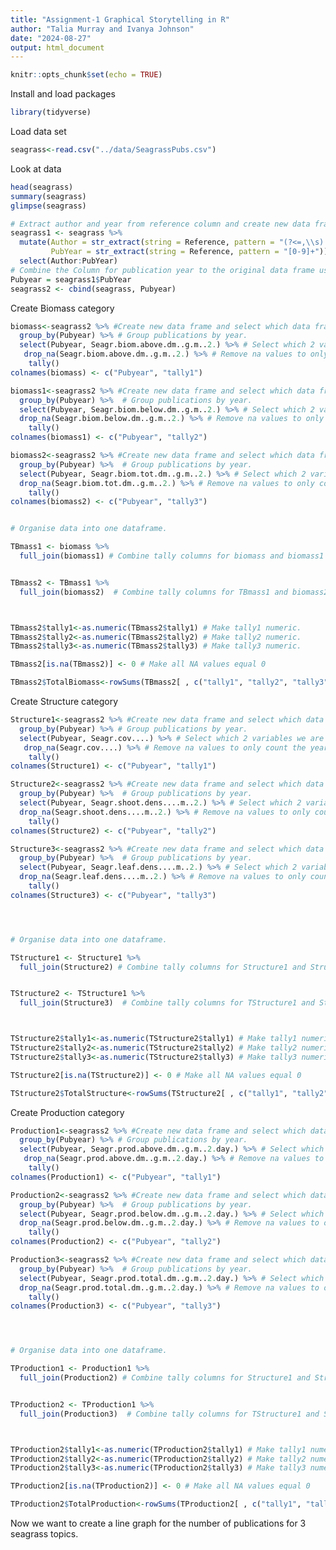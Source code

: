 ```yaml
---
title: "Assignment-1 Graphical Storytelling in R"
author: "Talia Murray and Ivanya Johnson"
date: "2024-08-27"
output: html_document
---
```


```r
knitr::opts_chunk$set(echo = TRUE)
```

Install and load packages
```r
library(tidyverse)
```


Load data set
```r
seagrass<-read.csv("../data/SeagrassPubs.csv")

```

Look at data
```r
head(seagrass)
summary(seagrass)
glimpse(seagrass)
```


```r
# Extract author and year from reference column and create new data frame with these two variables separated.
seagrass1 <- seagrass %>% 
  mutate(Author = str_extract(string = Reference, pattern = "(?<=,\\s).+"),
         PubYear = str_extract(string = Reference, pattern = "[0-9]+")) %>% 
  select(Author:PubYear)
# Combine the Column for publication year to the original data frame using cbind function.
Pubyear = seagrass1$PubYear
seagrass2 <- cbind(seagrass, Pubyear)
```

Create Biomass category

```r
biomass<-seagrass2 %>% #Create new data frame and select which data frame to pull data from.
  group_by(Pubyear) %>% # Group publications by year.
  select(Pubyear, Seagr.biom.above.dm..g.m..2.) %>% # Select which 2 variables we are interested in using to tally.
   drop_na(Seagr.biom.above.dm..g.m..2.) %>% # Remove na values to only count the years with publications.
    tally()
colnames(biomass) <- c("Pubyear", "tally1")

biomass1<-seagrass2 %>% #Create new data frame and select which data frame to pull data from.
  group_by(Pubyear) %>%  # Group publications by year.
  select(Pubyear, Seagr.biom.below.dm..g.m..2.) %>% # Select which 2 variables we are interested in using to tally.
  drop_na(Seagr.biom.below.dm..g.m..2.) %>% # Remove na values to only count the years with publications.
    tally()
colnames(biomass1) <- c("Pubyear", "tally2")

biomass2<-seagrass2 %>% #Create new data frame and select which data frame to pull data from.
  group_by(Pubyear) %>%  # Group publications by year.
  select(Pubyear, Seagr.biom.tot.dm..g.m..2.) %>% # Select which 2 variables we are interested in using to tally.
  drop_na(Seagr.biom.tot.dm..g.m..2.) %>% # Remove na values to only count the years with publications.
    tally()
colnames(biomass2) <- c("Pubyear", "tally3")


# Organise data into one dataframe.

TBmass1 <- biomass %>%
  full_join(biomass1) # Combine tally columns for biomass and biomass1 into one dataframe.


TBmass2 <- TBmass1 %>%
  full_join(biomass2)  # Combine tally columns for TBmass1 and biomass2 into one dataframe. That puts all three tally columns into one dataframe.



TBmass2$tally1<-as.numeric(TBmass2$tally1) # Make tally1 numeric.
TBmass2$tally2<-as.numeric(TBmass2$tally2) # Make tally2 numeric.
TBmass2$tally3<-as.numeric(TBmass2$tally3) # Make tally3 numeric.

TBmass2[is.na(TBmass2)] <- 0 # Make all NA values equal 0

TBmass2$TotalBiomass<-rowSums(TBmass2[ , c("tally1", "tally2", "tally3")]) # Create new variable TotalBiomass that calculates the sum for each row for each publication year.

```


Create Structure category
```r
Structure1<-seagrass2 %>% #Create new data frame and select which data frame to pull data from.
  group_by(Pubyear) %>% # Group publications by year.
  select(Pubyear, Seagr.cov....) %>% # Select which 2 variables we are interested in using to tally.
   drop_na(Seagr.cov....) %>% # Remove na values to only count the years with publications.
    tally()
colnames(Structure1) <- c("Pubyear", "tally1")

Structure2<-seagrass2 %>% #Create new data frame and select which data frame to pull data from.
  group_by(Pubyear) %>%  # Group publications by year.
  select(Pubyear, Seagr.shoot.dens....m..2.) %>% # Select which 2 variables we are interested in using to tally.
  drop_na(Seagr.shoot.dens....m..2.) %>% # Remove na values to only count the years with publications.
    tally()
colnames(Structure2) <- c("Pubyear", "tally2")

Structure3<-seagrass2 %>% #Create new data frame and select which data frame to pull data from.
  group_by(Pubyear) %>%  # Group publications by year.
  select(Pubyear, Seagr.leaf.dens....m..2.) %>% # Select which 2 variables we are interested in using to tally.
  drop_na(Seagr.leaf.dens....m..2.) %>% # Remove na values to only count the years with publications.
    tally()
colnames(Structure3) <- c("Pubyear", "tally3")




# Organise data into one dataframe.

TStructure1 <- Structure1 %>%
  full_join(Structure2) # Combine tally columns for Structure1 and Structure2 into one dataframe.


TStructure2 <- TStructure1 %>%
  full_join(Structure3)  # Combine tally columns for TStructure1 and Structure3 into one dataframe. That puts all three tally columns into one dataframe.



TStructure2$tally1<-as.numeric(TStructure2$tally1) # Make tally1 numeric.
TStructure2$tally2<-as.numeric(TStructure2$tally2) # Make tally2 numeric.
TStructure2$tally3<-as.numeric(TStructure2$tally3) # Make tally3 numeric.

TStructure2[is.na(TStructure2)] <- 0 # Make all NA values equal 0

TStructure2$TotalStructure<-rowSums(TStructure2[ , c("tally1", "tally2", "tally3")]) # Create new variable TotalBiomass that calculates the sum for each row for each publication year.

```



Create Production category
```r
Production1<-seagrass2 %>% #Create new data frame and select which data frame to pull data from.
  group_by(Pubyear) %>% # Group publications by year.
  select(Pubyear, Seagr.prod.above.dm..g.m..2.day.) %>% # Select which 2 variables we are interested in using to tally.
   drop_na(Seagr.prod.above.dm..g.m..2.day.) %>% # Remove na values to only count the years with publications.
    tally()
colnames(Production1) <- c("Pubyear", "tally1")

Production2<-seagrass2 %>% #Create new data frame and select which data frame to pull data from.
  group_by(Pubyear) %>%  # Group publications by year.
  select(Pubyear, Seagr.prod.below.dm..g.m..2.day.) %>% # Select which 2 variables we are interested in using to tally.
  drop_na(Seagr.prod.below.dm..g.m..2.day.) %>% # Remove na values to only count the years with publications.
    tally()
colnames(Production2) <- c("Pubyear", "tally2")

Production3<-seagrass2 %>% #Create new data frame and select which data frame to pull data from.
  group_by(Pubyear) %>%  # Group publications by year.
  select(Pubyear, Seagr.prod.total.dm..g.m..2.day.) %>% # Select which 2 variables we are interested in using to tally.
  drop_na(Seagr.prod.total.dm..g.m..2.day.) %>% # Remove na values to only count the years with publications.
    tally()
colnames(Production3) <- c("Pubyear", "tally3")




# Organise data into one dataframe.

TProduction1 <- Production1 %>%
  full_join(Production2) # Combine tally columns for Structure1 and Structure2 into one dataframe.


TProduction2 <- TProduction1 %>%
  full_join(Production3)  # Combine tally columns for TStructure1 and Structure3 into one dataframe. That puts all three tally columns into one dataframe.



TProduction2$tally1<-as.numeric(TProduction2$tally1) # Make tally1 numeric.
TProduction2$tally2<-as.numeric(TProduction2$tally2) # Make tally2 numeric.
TProduction2$tally3<-as.numeric(TProduction2$tally3) # Make tally3 numeric.

TProduction2[is.na(TProduction2)] <- 0 # Make all NA values equal 0

TProduction2$TotalProduction<-rowSums(TProduction2[ , c("tally1", "tally2", "tally3")]) # Create new variable TotalBiomass that calculates the sum for each row for each publication year.


```




Now we want to create a line graph for the number of publications for 3 seagrass topics.
```r

```

